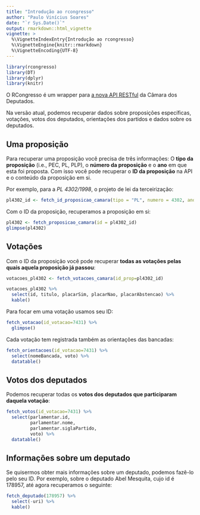 ```yaml
---
title: "Introdução ao rcongresso"
author: "Paulo Vinícius Soares"
date: "`r Sys.Date()`"
output: rmarkdown::html_vignette
vignette: >
  %\VignetteIndexEntry{Introdução ao rcongresso}
  %\VignetteEngine{knitr::rmarkdown}
  %\VignetteEncoding{UTF-8}
---
```


```r
library(rcongresso)
library(DT)
library(dplyr)
library(knitr)
```


O RCongresso é um wrapper para [a nova API RESTful](https://dadosabertos.camara.leg.br/swagger/api.html) da Câmara dos Deputados.

Na versão atual, podemos recuperar dados sobre proposições específicas, votações, votos dos deputados, orientações dos partidos e dados sobre os deputados.

## Uma proposição
Para recuperar uma proposição você precisa de três informações: O **tipo da proposição** (i.e., PEC, PL, PLP), o **número da proposição** e o **ano** em que esta foi proposta. Com isso você pode recuperar o **ID da proposição** na API e o conteúdo da proposição em si.

Por exemplo, para a *PL 4302/1998*, o projeto de lei da terceirização:

```r
pl4302_id <- fetch_id_proposicao_camara(tipo = "PL", numero = 4302, ano = 1998)
```

Com o ID da proposição, recuperamos a proposição em si:

```r
pl4302 <- fetch_proposicao_camara(id = pl4302_id)
glimpse(pl4302)
```

## Votações

Com o ID da proposição você pode recuperar **todas as votações pelas quais aquela proposição já passou**:

```r
votacoes_pl4302 <- fetch_votacoes_camara(id_prop=pl4302_id)

votacoes_pl4302 %>%
  select(id, titulo, placarSim, placarNao, placarAbstencao) %>%
  kable()
```

Para focar em uma votação usamos seu ID:

```r
fetch_votacao(id_votacao=7431) %>%
  glimpse()
```

Cada votação tem registrada também as orientações das bancadas:

```r
fetch_orientacoes(id_votacao=7431) %>%
  select(nomeBancada, voto) %>%
  datatable()
```

## Votos dos deputados

Podemos recuperar todas os **votos dos deputados que participaram daquela votação**:

```r
fetch_votos(id_votacao=7431) %>%
  select(parlamentar.id,
         parlamentar.nome,
         parlamentar.siglaPartido,
         voto) %>%
  datatable()
```

## Informações sobre um deputado

Se quisermos obter mais informações sobre um deputado, podemos fazê-lo pelo seu ID. Por exemplo, sobre o deputado Abel Mesquita, cujo id é 178957, até agora recuperamos o seguinte:

```r
fetch_deputado(178957) %>%
  select(-uri) %>%
  kable()
```
